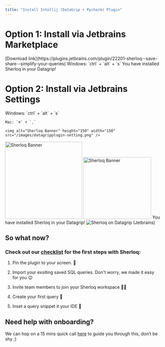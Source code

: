 ```yaml
---
title: "Install Intellij (DataGrip + Pycharm) Plugin"
---
```


# Option 1: Install via Jetbrains Marketplace

<Steps>
  <Step title="Download the Sherloq Plugin directly from the Jetbrains Marketplace">
    [Download link](https://plugins.jetbrains.com/plugin/22201-sherloq--save-share--simplify-your-queries)
  </Step>

  <Step title="Open Your IDE">
    Windows: `ctrl` + `alt` + `s`
  </Step>

  <Step title="Congratulations 🚀" icon="party-horn">
    You have installed Sherloq in your Datagrip!
  </Step>
</Steps>

# Option 2: Install via Jetbrains Settings

<Steps>
  <Step title="Open DataGrip Settings">
    Windows: `ctrl` + `alt` + `s`

    Mac: `⌘` + `,`

    <img alt="Sherloq Banner" height="150" width="150" src="/images/datagripplugin-setting.png" />
  </Step>

  <Step title="Click 'Plugins' on the left side and search for 'Sherloq'">
    <img alt="Sherloq Banner" height="250" width="250" src="/images/datagripplugin-install-plugin.png" />
  </Step>

  <Step title="Click install & Restart your IDE">
    <img alt="Sherloq Banner" height="200" width="220" src="/images/datagripplugin-restart-ide.png" />
  </Step>

  <Step title="Congratulations 🚀" icon="party-horn">
    You have installed Sherloq in your Datagrip!
  </Step>
</Steps>

<Frame caption="Sherloq Plugin on top of Datagrip">
  <img alt="Sherloq on Datagrip (Jetbrains)" src="/images/sherloq_dg.png" />
</Frame>

## So what now?

### Check out our [checklist](/checklist) for the first steps with Sherloq:

1. Pin the plugin to your screen. 📌

2. Import your exsiting saved SQL queries. Don't worry, we made it easy for you 😉

3. Invite team members to join your Sherloq workspace 🤝🏻

4. Create your first query 📄

5. Inset a query snippet it your IDE 🏃

## Need help with onboarding?

We can hop on a 15 mins quick call [here](https://calendly.com/noy-twerski/hello?month=2024-10) to guide you through this, don’t be shy ;)
